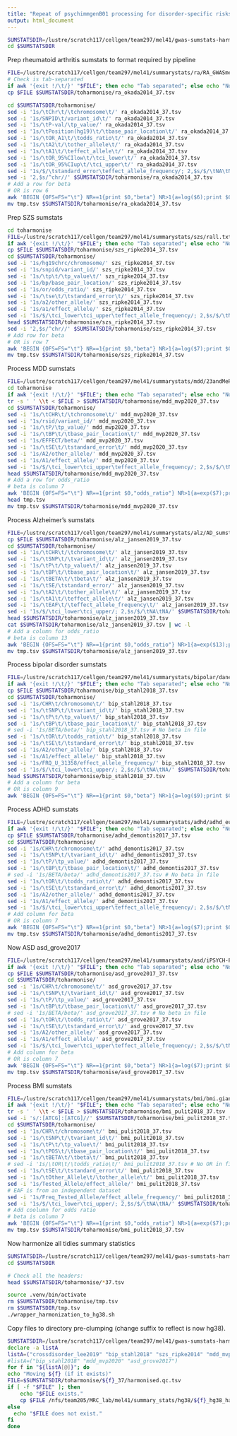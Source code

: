 ```yaml
---
title: "Repeat of psychimmgenB01 processing for disorder-specific risks"
output: html_document
---
```


```bash

SUMSTATSDIR=/lustre/scratch117/cellgen/team297/mel41/gwas-sumstats-harmoniser
cd $SUMSTATSDIR

```

Prep rheumatoid arthritis sumstats to format required by pipeline
```bash

FILE=/lustre/scratch117/cellgen/team297/mel41/summarystats/ra/RA_GWASmeta_European_v2.txt
# Check is tab-separated 
if awk '{exit !/\t/}' "$FILE"; then echo "Tab separated"; else echo "Not tab separated"; fi
cp $FILE $SUMSTATSDIR/toharmonise/ra_okada2014_37.tsv

cd $SUMSTATSDIR/toharmonise/
sed -i '1s/\tChr\t/\tchromosome\t/' ra_okada2014_37.tsv
sed -i '1s/SNPID\t/variant_id\t/' ra_okada2014_37.tsv
sed -i '1s/\tP-val/\tp_value/' ra_okada2014_37.tsv
sed -i '1s/\tPosition(hg19)\t/\tbase_pair_location\t/' ra_okada2014_37.tsv
sed -i '1s/\tOR_A1\t/\todds_ratio\t/' ra_okada2014_37.tsv
sed -i '1s/\tA2\t/\tother_allele\t/' ra_okada2014_37.tsv
sed -i '1s/\tA1\t/\teffect_allele\t/' ra_okada2014_37.tsv
sed -i '1s/\tOR_95%CIlow\t/\tci_lower\t/' ra_okada2014_37.tsv
sed -i '1s/\tOR_95%CIup\t/\tci_upper\t/' ra_okada2014_37.tsv
sed -i '1s/$/\tstandard_error\teffect_allele_frequency/; 2,$s/$/\tNA\tNA/' $SUMSTATSDIR/toharmonise/ra_okada2014_37.tsv
sed -i '2,$s/^chr//' $SUMSTATSDIR/toharmonise/ra_okada2014_37.tsv 
# Add a row for beta
# OR is row 6
awk 'BEGIN {OFS=FS="\t"} NR==1{print $0,"beta"} NR>1{a=log($6);print $0,a}' $SUMSTATSDIR/toharmonise/ra_okada2014_37.tsv > tmp.tsv
mv tmp.tsv $SUMSTATSDIR/toharmonise/ra_okada2014_37.tsv

```

Prep SZS sumstats
```bash

cd toharmonise
FILE=/lustre/scratch117/cellgen/team297/mel41/summarystats/szs/rall.txt
if awk '{exit !/\t/}' "$FILE"; then echo "Tab separated"; else echo "Not tab separated"; fi
cp $FILE $SUMSTATSDIR/toharmonise/szs_ripke2014_37.tsv
cd $SUMSTATSDIR/toharmonise/
sed -i '1s/hg19chrc/chromosome/' szs_ripke2014_37.tsv
sed -i '1s/snpid/variant_id/' szs_ripke2014_37.tsv
sed -i '1s/\tp\t/\tp_value\t/' szs_ripke2014_37.tsv
sed -i '1s/bp/base_pair_location/' szs_ripke2014_37.tsv
sed -i '1s/or/odds_ratio/' szs_ripke2014_37.tsv
sed -i '1s/\tse\t/\tstandard_error\t/' szs_ripke2014_37.tsv
sed -i '1s/a2/other_allele/' szs_ripke2014_37.tsv
sed -i '1s/a1/effect_allele/' szs_ripke2014_37.tsv
sed -i '1s/$/\tci_lower\tci_upper\teffect_allele_frequency/; 2,$s/$/\tNA\tNA\tNA/' $SUMSTATSDIR/toharmonise/szs_ripke2014_37.tsv
head $SUMSTATSDIR/toharmonise/szs_ripke2014_37.tsv
sed -i '2,$s/^chr//' $SUMSTATSDIR/toharmonise/szs_ripke2014_37.tsv 
# Add row for beta
# OR is row 7
awk 'BEGIN {OFS=FS="\t"} NR==1{print $0,"beta"} NR>1{a=log($7);print $0,a}' $SUMSTATSDIR/toharmonise/szs_ripke2014_37.tsv > tmp.tsv
mv tmp.tsv $SUMSTATSDIR/toharmonise/szs_ripke2014_37.tsv

```

Process MDD sumstats
```bash

FILE=/lustre/scratch117/cellgen/team297/mel41/summarystats/mdd/23andMeRemoved_Howard_FINNGEN_ICDdepMVP.txt
cd toharmonise
if awk '{exit !/\t/}' "$FILE"; then echo "Tab separated"; else echo "Not tab separated"; fi
tr -s ' ' \\t < $FILE > $SUMSTATSDIR/toharmonise/mdd_mvp2020_37.tsv
cd $SUMSTATSDIR/toharmonise/
sed -i '1s/\tCHR\t/\tchromosome\t/' mdd_mvp2020_37.tsv
sed -i '1s/rsid/variant_id/' mdd_mvp2020_37.tsv
sed -i '1s/\tP/\tp_value/' mdd_mvp2020_37.tsv
sed -i '1s/\tBP\t/\tbase_pair_location\t/' mdd_mvp2020_37.tsv
sed -i '1s/EFFECT/beta/' mdd_mvp2020_37.tsv
sed -i '1s/\tSE\t/\tstandard_error\t/' mdd_mvp2020_37.tsv
sed -i '1s/A2/other_allele/' mdd_mvp2020_37.tsv
sed -i '1s/A1/effect_allele/' mdd_mvp2020_37.tsv
sed -i '1s/$/\tci_lower\tci_upper\teffect_allele_frequency/; 2,$s/$/\tNA\tNA\tNA/' $SUMSTATSDIR/toharmonise/mdd_mvp2020_37.tsv
head $SUMSTATSDIR/toharmonise/mdd_mvp2020_37.tsv
# Add a row for odds_ratio
# beta is column 7
awk 'BEGIN {OFS=FS="\t"} NR==1{print $0,"odds_ratio"} NR>1{a=exp($7);print $0,a}' $SUMSTATSDIR/toharmonise/mdd_mvp2020_37.tsv > tmp.tsv
head tmp.tsv
mv tmp.tsv $SUMSTATSDIR/toharmonise/mdd_mvp2020_37.tsv

```

Process Alzheimer's sumstats
```bash

FILE=/lustre/scratch117/cellgen/team297/mel41/summarystats/alz/AD_sumstats_Jansenetal_2019sept.txt
cp $FILE $SUMSTATSDIR/toharmonise/alz_jansen2019_37.tsv
cd $SUMSTATSDIR/toharmonise/
sed -i '1s/\tCHR\t/\tchromosome\t/' alz_jansen2019_37.tsv
sed -i '1s/\tSNP\t/\tvariant_id\t/' alz_jansen2019_37.tsv
sed -i '1s/\tP\t/\tp_value\t/' alz_jansen2019_37.tsv
sed -i '1s/\tBP\t/\tbase_pair_location\t/' alz_jansen2019_37.tsv
sed -i '1s/\tBETA\t/\tbeta\t/' alz_jansen2019_37.tsv
sed -i '1s/\tSE/\tstandard_error/' alz_jansen2019_37.tsv
sed -i '1s/\tA2\t/\tother_allele\t/' alz_jansen2019_37.tsv
sed -i '1s/\tA1\t/\teffect_allele\t/' alz_jansen2019_37.tsv
sed -i '1s/\tEAF\t/\teffect_allele_frequency\t/' alz_jansen2019_37.tsv 
sed -i '1s/$/\tci_lower\tci_upper/; 2,$s/$/\tNA\tNA/' $SUMSTATSDIR/toharmonise/alz_jansen2019_37.tsv
head $SUMSTATSDIR/toharmonise/alz_jansen2019_37.tsv
cat $SUMSTATSDIR/toharmonise/alz_jansen2019_37.tsv | wc -l
# Add a column for odds_ratio
# beta is column 13
awk 'BEGIN {OFS=FS="\t"} NR==1{print $0,"odds_ratio"} NR>1{a=exp($13);print $0,a}' $SUMSTATSDIR/toharmonise/alz_jansen2019_37.tsv > tmp.tsv
mv tmp.tsv $SUMSTATSDIR/toharmonise/alz_jansen2019_37.tsv

```

Process bipolar disorder sumstats
```bash
FILE=/lustre/scratch117/cellgen/team297/mel41/summarystats/bipolar/daner_PGC_BIP32b_mds7a_0416a
if awk '{exit !/\t/}' "$FILE"; then echo "Tab separated"; else echo "Not tab separated"; fi
cp $FILE $SUMSTATSDIR/toharmonise/bip_stahl2018_37.tsv
cd $SUMSTATSDIR/toharmonise/
sed -i '1s/CHR\t/chromosome\t/' bip_stahl2018_37.tsv
sed -i '1s/\tSNP\t/\tvariant_id\t/' bip_stahl2018_37.tsv
sed -i '1s/\tP\t/\tp_value\t/' bip_stahl2018_37.tsv
sed -i '1s/\tBP\t/\tbase_pair_location\t/' bip_stahl2018_37.tsv
# sed -i '1s/BETA/beta/' bip_stahl2018_37.tsv # No beta in file
sed -i '1s/\tOR\t/\todds_ratio\t/' bip_stahl2018_37.tsv
sed -i '1s/\tSE\t/\tstandard_error\t/' bip_stahl2018_37.tsv
sed -i '1s/A2/other_allele/' bip_stahl2018_37.tsv
sed -i '1s/A1/effect_allele/' bip_stahl2018_37.tsv
sed -i '1s/FRQ_U_31358/effect_allele_frequency/' bip_stahl2018_37.tsv 
sed -i '1s/$/\tci_lower\tci_upper/; 2,$s/$/\tNA\tNA/' $SUMSTATSDIR/toharmonise/bip_stahl2018_37.tsv
head $SUMSTATSDIR/toharmonise/bip_stahl2018_37.tsv
# Add a column for beta 
# OR is column 9
awk 'BEGIN {OFS=FS="\t"} NR==1{print $0,"beta"} NR>1{a=log($9);print $0,a}' $SUMSTATSDIR/toharmonise/bip_stahl2018_37.tsv > tmp.tsv

```

Process ADHD sumstats
```bash
FILE=/lustre/scratch117/cellgen/team297/mel41/summarystats/adhd/adhd_eur_jun2017
if awk '{exit !/\t/}' "$FILE"; then echo "Tab separated"; else echo "Not tab separated"; fi
cp $FILE $SUMSTATSDIR/toharmonise/adhd_demontis2017_37.tsv
cd $SUMSTATSDIR/toharmonise/
sed -i '1s/CHR\t/chromosome\t/' adhd_demontis2017_37.tsv
sed -i '1s/\tSNP\t/\tvariant_id\t/' adhd_demontis2017_37.tsv
sed -i '1s/\tP/\tp_value/' adhd_demontis2017_37.tsv
sed -i '1s/\tBP\t/\tbase_pair_location\t/' adhd_demontis2017_37.tsv
# sed -i '1s/BETA/beta/' adhd_demontis2017_37.tsv # No beta in file
sed -i '1s/\tOR\t/\todds_ratio\t/' adhd_demontis2017_37.tsv
sed -i '1s/\tSE\t/\tstandard_error\t/' adhd_demontis2017_37.tsv
sed -i '1s/A2/other_allele/' adhd_demontis2017_37.tsv
sed -i '1s/A1/effect_allele/' adhd_demontis2017_37.tsv
sed -i '1s/$/\tci_lower\tci_upper\teffect_allele_frequency/; 2,$s/$/\tNA\tNA\tNA/' $SUMSTATSDIR/toharmonise/adhd_demontis2017_37.tsv
# Add column for beta 
# OR is column 7
awk 'BEGIN {OFS=FS="\t"} NR==1{print $0,"beta"} NR>1{a=log($7);print $0,a}' $SUMSTATSDIR/toharmonise/adhd_demontis2017_37.tsv > tmp.tsv
mv tmp.tsv $SUMSTATSDIR/toharmonise/adhd_demontis2017_37.tsv

```


Now ASD asd_grove2017
```bash
FILE=/lustre/scratch117/cellgen/team297/mel41/summarystats/asd/iPSYCH-PGC_ASD_Nov2017
if awk '{exit !/\t/}' "$FILE"; then echo "Tab separated"; else echo "Not tab separated"; fi
cp $FILE $SUMSTATSDIR/toharmonise/asd_grove2017_37.tsv
cd $SUMSTATSDIR/toharmonise/
sed -i '1s/CHR\t/chromosome\t/' asd_grove2017_37.tsv
sed -i '1s/\tSNP\t/\tvariant_id\t/' asd_grove2017_37.tsv
sed -i '1s/\tP/\tp_value/' asd_grove2017_37.tsv
sed -i '1s/\tBP\t/\tbase_pair_location\t/' asd_grove2017_37.tsv
# sed -i '1s/BETA/beta/' asd_grove2017_37.tsv # No beta in file
sed -i '1s/\tOR\t/\todds_ratio\t/' asd_grove2017_37.tsv
sed -i '1s/\tSE\t/\tstandard_error\t/' asd_grove2017_37.tsv
sed -i '1s/A2/other_allele/' asd_grove2017_37.tsv
sed -i '1s/A1/effect_allele/' asd_grove2017_37.tsv
sed -i '1s/$/\tci_lower\tci_upper\teffect_allele_frequency/; 2,$s/$/\tNA\tNA\tNA/' $SUMSTATSDIR/toharmonise/asd_grove2017_37.tsv
# Add column for beta 
# OR is column 7
awk 'BEGIN {OFS=FS="\t"} NR==1{print $0,"beta"} NR>1{a=log($7);print $0,a}' $SUMSTATSDIR/toharmonise/asd_grove2017_37.tsv > tmp.tsv
mv tmp.tsv $SUMSTATSDIR/toharmonise/asd_grove2017_37.tsv

```

Process BMI sumstats
```bash
FILE=/lustre/scratch117/cellgen/team297/mel41/summarystats/bmi/bmi.giant-ukbb.meta-analysis.combined.23May2018.txt
if awk '{exit !/\t/}' "$FILE"; then echo "Tab separated"; else echo "Not tab separated"; fi
tr -s ' ' \\t < $FILE > $SUMSTATSDIR/toharmonise/bmi_pulit2018_37.tsv
sed -i 's/:[ATCG]:[ATCG]//' $SUMSTATSDIR/toharmonise/bmi_pulit2018_37.tsv
cd $SUMSTATSDIR/toharmonise/
sed -i '1s/CHR\t/chromosome\t/' bmi_pulit2018_37.tsv
sed -i '1s/\tSNP\t/\tvariant_id\t/' bmi_pulit2018_37.tsv
sed -i '1s/\tP\t/\tp_value\t/' bmi_pulit2018_37.tsv
sed -i '1s/\tPOS\t/\tbase_pair_location\t/' bmi_pulit2018_37.tsv
sed -i '1s/\tBETA\t/\tbeta\t/' bmi_pulit2018_37.tsv 
# sed -i '1s/\tOR\t/\todds_ratio\t/' bmi_pulit2018_37.tsv # No OR in file
sed -i '1s/\tSE\t/\tstandard_error\t/' bmi_pulit2018_37.tsv
sed -i '1s/\tOther_Allele\t/\tother_allele\t/' bmi_pulit2018_37.tsv
sed -i '1s/Tested_Allele/effect_allele/' bmi_pulit2018_37.tsv
# EAF is from an independent dataset 
sed -i '1s/Freq_Tested_Allele/effect_allele_frequency/' bmi_pulit2018_37.tsv
sed -i '1s/$/\tci_lower\tci_upper/; 2,$s/$/\tNA\tNA/' $SUMSTATSDIR/toharmonise/bmi_pulit2018_37.tsv
# Add coolumn for odds ratio 
# beta is column 7
awk 'BEGIN {OFS=FS="\t"} NR==1{print $0,"odds_ratio"} NR>1{a=exp($7);print $0,a}' $SUMSTATSDIR/toharmonise/bmi_pulit2018_37.tsv > tmp.tsv
mv tmp.tsv $SUMSTATSDIR/toharmonise/bmi_pulit2018_37.tsv

```

Now harmonize all tidies summary statistics
```bash
SUMSTATSDIR=/lustre/scratch117/cellgen/team297/mel41/gwas-sumstats-harmoniser
cd $SUMSTATSDIR

# Check all the headers:
head $SUMSTATSDIR/toharmonise/*37.tsv

source .venv/bin/activate
rm $SUMSTATSDIR/toharmonise/tmp.tsv
rm $SUMSTATSDIR/tmp.tsv
./wrapper_harmonization_to_hg38.sh 


```

Copy files to directory pre-clumping (change suffix to reflect is now hg38). 
```bash

SUMSTATSDIR=/lustre/scratch117/cellgen/team297/mel41/gwas-sumstats-harmoniser
declare -a listA
listA=("crossdisorder_lee2019" "bip_stahl2018" "szs_ripke2014" "mdd_mvp2020" "alz_jansen2019" "adhd_demontis2017" "asd_grove2017" "bmi_pulit2018" "ra_okada2014") # No comma
#listA=("bip_stahl2018" "mdd_mvp2020" "asd_grove2017") 
for f in "${listA[@]}"; do
echo "Moving ${f} (if it exists)"
FILE=$SUMSTATSDIR/toharmonise/${f}_37/harmonised.qc.tsv
if [ -f "$FILE" ]; then
    echo "$FILE exists."
    cp $FILE /nfs/team205/MRC_lab/mel41/summary_stats/hg38/${f}_hg38_harmonised.qc.tsv
else
  echo "$FILE does not exist."
fi
done 


```
